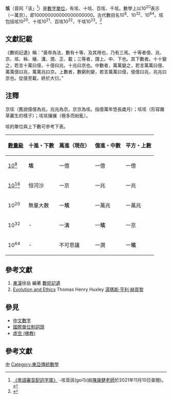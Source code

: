 {{Table Numeral Systems}}
'''垓'''（音同「该」<ref>[http://humanum.arts.cuhk.edu.hk/Lexis/lexi-can/ 《粵語審音配詞字庫》] {{Wayback|url=http://humanum.arts.cuhk.edu.hk/Lexis/lexi-can/ |date=20110221121712 }}-垓音該(goi1)(由[[陳康健老師|陳康健老師]]於2021年11月10日查閱)。</ref>）是[[數字單位|數字單位]]，有垓、十垓、百垓、千垓。數學上以10<sup>20</sup>表示（一萬京）。即100000000000000000000。古代數目名10<sup>8</sup>、10<sup>32</sup>、10<sup>64</sup>。垓包括垓10<sup>20</sup>、十垓10<sup>21</sup>、百垓10<sup>22</sup>、千垓10<sup>23</sup>。<ref>{{cite web|author1=驱动之家|title=全世界面额最大的纸币：10的21次方|url=http://www.techweb.com.cn/digitallife/2016-01-02/2250671.shtml|website=www.techweb.com.cn|publisher=TechWeb|accessdate=2017-03-17|archive-date=2017-03-18|archive-url=https://web.archive.org/web/20170318084713/http://www.techweb.com.cn/digitallife/2016-01-02/2250671.shtml|dead-url=no}}</ref>

== 文獻記載 ==
《數術記遺》稱：“黃帝為法，數有十等，及其用也，乃有三焉。十等者億、兆、京、垓、秭、穰、溝、澗、正、載；三等者，謂上、中、下也。其下數者。十十變之，若言十萬曰億，十億曰兆，十兆曰京也。中數者，萬萬變之，若言萬萬曰億、萬萬億曰兆，萬萬兆曰京。上數者，數窮則變，若言萬萬曰億，億億曰兆，兆兆曰京也。從億至載，終於大衍。”

== 注釋 ==
京垓（舊說億億為兆，兆兆為京，京京為垓。指億萬年悠長歲月）；垓垓（形容雜草叢生的樣子）；垓垓攘攘（極多而紛亂）。

垓的單位與上下數可參考下表。

{| class="wikitable"
! [[数量级_(数)|數量級]] !! 十進・下數 !! 萬進（現在） !! 億進・中數 !! 平方・上數
|-
| [[1_E8|10<sup>8</sup>]] || '''垓''' || 一億 || 一億 || 一億
|-
| [[1_E16|10<sup>16</sup>]] || 恒河沙 || 一京 || 一兆 || 一兆
|-
| 10<sup>20</sup> || 無量大數 || 一'''垓''' || 一萬兆 || 一萬兆
|-
| 10<sup>32</sup> || - || 一溝 || 一'''垓''' || 一京
|-
| 10<sup>64</sup> || - || 不可思議 || 一澗 || 一'''垓'''
|}

== 參考文獻 ==
# [[東漢|東漢]]徐岳 編著 [[數術記遺|數術記遺]]
# [[Evolution_and_Ethics|Evolution and Ethics]] Thomas Henry Huxley [[湯瑪斯·亨利·赫胥黎|湯瑪斯·亨利·赫胥黎]]

== 參見 ==
* [[中文數字|中文數字]]
* [[國際單位制詞頭|國際單位制詞頭]]
* [[虚空_(佛教)|虚空 (佛教)]]

== 參考文獻 ==
{{Reflist}}

{{中文數字單位}}

[[Category:數字|中]]
[[Category:東亞傳統數學|Category:東亞傳統數學]]